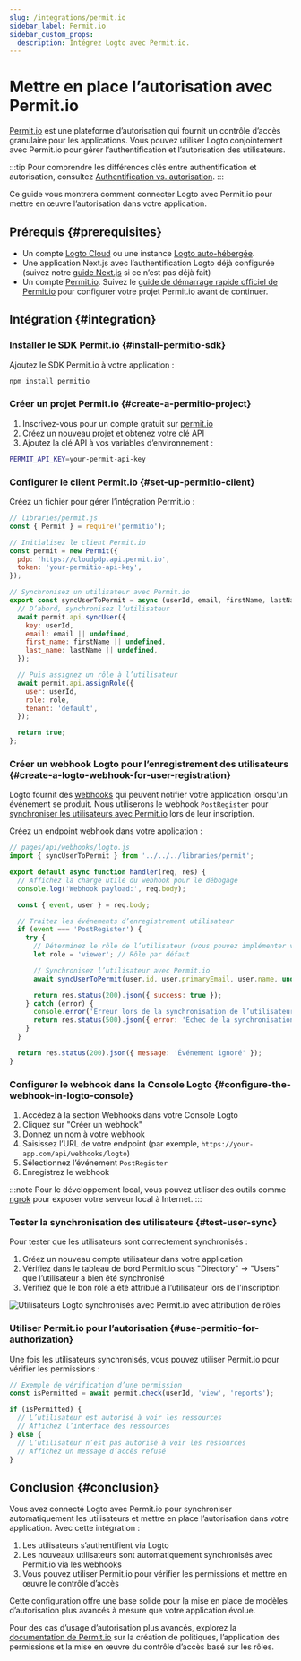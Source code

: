 ```yaml
---
slug: /integrations/permit.io
sidebar_label: Permit.io
sidebar_custom_props:
  description: Intégrez Logto avec Permit.io.
---
```


# Mettre en place l’autorisation avec Permit.io

[Permit.io](https://permit.io/) est une plateforme d’autorisation qui fournit un contrôle d’accès granulaire pour les applications. Vous pouvez utiliser Logto conjointement avec Permit.io pour gérer l’authentification et l’autorisation des utilisateurs.

:::tip
Pour comprendre les différences clés entre authentification et autorisation, consultez [Authentification vs. autorisation](/concepts/authn-vs-authz).
:::

Ce guide vous montrera comment connecter Logto avec Permit.io pour mettre en œuvre l’autorisation dans votre application.

## Prérequis \{#prerequisites}

- Un compte [Logto Cloud](https://cloud.logto.io/) ou une instance [Logto auto-hébergée](https://docs.logto.io/introduction/set-up-logto-oss).
- Une application Next.js avec l’authentification Logto déjà configurée (suivez notre [guide Next.js](https://docs.logto.io/quick-starts/next) si ce n’est pas déjà fait)
- Un compte [Permit.io](https://app.permit.io/). Suivez le [guide de démarrage rapide officiel de Permit.io](https://docs.permit.io/quickstart/) pour configurer votre projet Permit.io avant de continuer.

## Intégration \{#integration}

### Installer le SDK Permit.io \{#install-permitio-sdk}

Ajoutez le SDK Permit.io à votre application :

```bash
npm install permitio
```

### Créer un projet Permit.io \{#create-a-permitio-project}

1. Inscrivez-vous pour un compte gratuit sur [permit.io](https://app.permit.io/)
2. Créez un nouveau projet et obtenez votre clé API
3. Ajoutez la clé API à vos variables d’environnement :

```bash
PERMIT_API_KEY=your-permit-api-key
```

### Configurer le client Permit.io \{#set-up-permitio-client}

Créez un fichier pour gérer l’intégration Permit.io :

```jsx
// libraries/permit.js
const { Permit } = require('permitio');

// Initialisez le client Permit.io
const permit = new Permit({
  pdp: 'https://cloudpdp.api.permit.io',
  token: 'your-permitio-api-key',
});

// Synchronisez un utilisateur avec Permit.io
export const syncUserToPermit = async (userId, email, firstName, lastName, role = 'viewer') => {
  // D’abord, synchronisez l’utilisateur
  await permit.api.syncUser({
    key: userId,
    email: email || undefined,
    first_name: firstName || undefined,
    last_name: lastName || undefined,
  });

  // Puis assignez un rôle à l’utilisateur
  await permit.api.assignRole({
    user: userId,
    role: role,
    tenant: 'default',
  });

  return true;
};
```

### Créer un webhook Logto pour l’enregistrement des utilisateurs \{#create-a-logto-webhook-for-user-registration}

Logto fournit des [webhooks](/developers/webhooks) qui peuvent notifier votre application lorsqu’un événement se produit. Nous utiliserons le webhook `PostRegister` pour [synchroniser les utilisateurs avec Permit.io](https://docs.permit.io/authentication/permit-and-authentication) lors de leur inscription.

Créez un endpoint webhook dans votre application :

```jsx
// pages/api/webhooks/logto.js
import { syncUserToPermit } from '../../../libraries/permit';

export default async function handler(req, res) {
  // Affichez la charge utile du webhook pour le débogage
  console.log('Webhook payload:', req.body);

  const { event, user } = req.body;

  // Traitez les événements d’enregistrement utilisateur
  if (event === 'PostRegister') {
    try {
      // Déterminez le rôle de l’utilisateur (vous pouvez implémenter votre propre logique ici)
      let role = 'viewer'; // Rôle par défaut

      // Synchronisez l’utilisateur avec Permit.io
      await syncUserToPermit(user.id, user.primaryEmail, user.name, undefined, role);

      return res.status(200).json({ success: true });
    } catch (error) {
      console.error('Erreur lors de la synchronisation de l’utilisateur :', error);
      return res.status(500).json({ error: 'Échec de la synchronisation de l’utilisateur' });
    }
  }

  return res.status(200).json({ message: 'Événement ignoré' });
}
```

### Configurer le webhook dans la Console Logto \{#configure-the-webhook-in-logto-console}

1. Accédez à la section Webhooks dans votre Console Logto
2. Cliquez sur "Créer un webhook"
3. Donnez un nom à votre webhook
4. Saisissez l’URL de votre endpoint (par exemple, `https://your-app.com/api/webhooks/logto`)
5. Sélectionnez l’événement `PostRegister`
6. Enregistrez le webhook

:::note
Pour le développement local, vous pouvez utiliser des outils comme [ngrok](https://ngrok.com/) pour exposer votre serveur local à Internet.
:::

### Tester la synchronisation des utilisateurs \{#test-user-sync}

Pour tester que les utilisateurs sont correctement synchronisés :

1. Créez un nouveau compte utilisateur dans votre application
2. Vérifiez dans le tableau de bord Permit.io sous "Directory" → "Users" que l’utilisateur a bien été synchronisé
3. Vérifiez que le bon rôle a été attribué à l’utilisateur lors de l’inscription

![Utilisateurs Logto synchronisés avec Permit.io avec attribution de rôles](./permitio.png)

### Utiliser Permit.io pour l’autorisation \{#use-permitio-for-authorization}

Une fois les utilisateurs synchronisés, vous pouvez utiliser Permit.io pour vérifier les permissions :

```jsx
// Exemple de vérification d’une permission
const isPermitted = await permit.check(userId, 'view', 'reports');

if (isPermitted) {
  // L’utilisateur est autorisé à voir les ressources
  // Affichez l’interface des ressources
} else {
  // L’utilisateur n’est pas autorisé à voir les ressources
  // Affichez un message d’accès refusé
}
```

## Conclusion \{#conclusion}

Vous avez connecté Logto avec Permit.io pour synchroniser automatiquement les utilisateurs et mettre en place l’autorisation dans votre application. Avec cette intégration :

1. Les utilisateurs s’authentifient via Logto
2. Les nouveaux utilisateurs sont automatiquement synchronisés avec Permit.io via les webhooks
3. Vous pouvez utiliser Permit.io pour vérifier les permissions et mettre en œuvre le contrôle d’accès

Cette configuration offre une base solide pour la mise en place de modèles d’autorisation plus avancés à mesure que votre application évolue.

Pour des cas d’usage d’autorisation plus avancés, explorez la [documentation de Permit.io](https://docs.permit.io/) sur la création de politiques, l’application des permissions et la mise en œuvre du contrôle d’accès basé sur les rôles.
